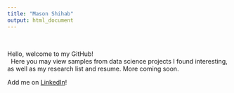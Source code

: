 ```yaml
---
title: "Mason Shihab"
output: html_document
---
```

\  
\  
\  
  
Hello, welcome to my GitHub!  
\  
Here you may view samples from data science projects I found interesting, as well as my research list and resume. More coming soon.

Add me on [LinkedIn](https://www.linkedin.com/in/masonshihab/)!